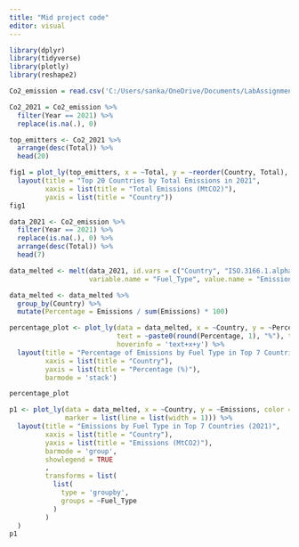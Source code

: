 ```yaml
---
title: "Mid project code"
editor: visual
---
```


```r
library(dplyr)
library(tidyverse)
library(plotly)
library(reshape2)
```

```r
Co2_emission = read.csv('C:/Users/sanka/OneDrive/Documents/LabAssignment/CO2_emission.csv')
```

```r
Co2_2021 = Co2_emission %>%
  filter(Year == 2021) %>%
  replace(is.na(.), 0) 

top_emitters <- Co2_2021 %>% 
  arrange(desc(Total)) %>%
  head(20)
```

```r
fig1 = plot_ly(top_emitters, x = ~Total, y = ~reorder(Country, Total), type = 'bar', orientation = 'h') %>%
  layout(title = "Top 20 Countries by Total Emissions in 2021",
         xaxis = list(title = "Total Emissions (MtCO2)"),
         yaxis = list(title = "Country"))
fig1
```

```r
data_2021 <- Co2_emission %>%
  filter(Year == 2021) %>%
  replace(is.na(.), 0) %>%
  arrange(desc(Total)) %>%
  head(7)

data_melted <- melt(data_2021, id.vars = c("Country", "ISO.3166.1.alpha.3", "Year", "Total"), 
                    variable.name = "Fuel_Type", value.name = "Emissions")

data_melted <- data_melted %>%
  group_by(Country) %>%
  mutate(Percentage = Emissions / sum(Emissions) * 100)

percentage_plot <- plot_ly(data = data_melted, x = ~Country, y = ~Percentage, type = 'bar', color = ~Fuel_Type,
                           text = ~paste0(round(Percentage, 1), "%"), textposition = 'auto',
                           hoverinfo = 'text+x+y') %>%
  layout(title = "Percentage of Emissions by Fuel Type in Top 7 Countries (2021)", 
         xaxis = list(title = "Country"), 
         yaxis = list(title = "Percentage (%)"),
         barmode = 'stack')

percentage_plot
```

```r
p1 <- plot_ly(data = data_melted, x = ~Country, y = ~Emissions, color = ~Fuel_Type, type = 'bar', 
              marker = list(line = list(width = 1))) %>%
  layout(title = "Emissions by Fuel Type in Top 7 Countries (2021)", 
         xaxis = list(title = "Country"), 
         yaxis = list(title = "Emissions (MtCO2)"),
         barmode = 'group',
         showlegend = TRUE 
         ,
         transforms = list(
           list(
             type = 'groupby',
             groups = ~Fuel_Type
           )
         )
  )
p1

```
